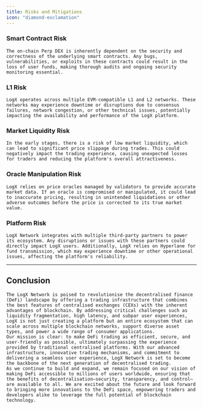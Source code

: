 ```yaml
---
title: Risks and Mitigations
icon: "diamond-exclamation"  
---
```

### **Smart Contract Risk**

    The on-chain Perp DEX is inherently dependent on the security and correctness of the underlying smart contracts. Any bugs, vulnerabilities, or exploits in these contracts could result in the loss of user funds, making thorough audits and ongoing security monitoring essential.

### **L1 Risk**

    LogX operates across multiple EVM-compatible L1 and L2 networks. These networks may experience downtime or disruptions due to consensus failures, network congestion, or other technical issues, potentially impacting the availability and performance of the LogX platform.

### **Market Liquidity Risk**

    In the early stages, there is a risk of low market liquidity, which can lead to significant price slippage during trades. This could negatively impact the trading experience, causing unexpected losses for traders and reducing the platform's overall attractiveness.

### **Oracle Manipulation Risk**

    LogX relies on price oracles managed by validators to provide accurate market data. If an oracle is compromised or manipulated, it could lead to inaccurate pricing, resulting in unintended liquidations or other adverse outcomes before the price is corrected to its true market value.

### **Platform Risk**

    LogX Network integrates with multiple third-party partners to power its ecosystem. Any disruptions or issues with these partners could directly impact LogX users. Additionally, LogX relies on Hyperlane for fund transmission, which may experience downtime or other operational issues, affecting the platform's reliability.

---

## **Conclusion**

    The LogX Network is poised to revolutionise the decentralised finance (DeFi) landscape by offering a trading infrastructure that combines the best features of centralised exchanges (CEXs) with the inherent advantages of blockchain. By addressing critical challenges such as liquidity fragmentation, high latency, and subpar user experiences, LogX is not just creating a platform but an entire ecosystem that can scale across multiple blockchain networks, support diverse asset types, and power a wide range of consumer applications.
    Our mission is clear: to make DeFi trading as efficient, secure, and user-friendly as possible, ultimately surpassing the experience provided by traditional centralised platforms. With our advanced infrastructure, innovative trading mechanisms, and commitment to delivering a seamless user experience, LogX Network is set to become the backbone of the next generation of decentralised trading.
    As we continue to build and expand, we remain focused on our vision of making DeFi accessible to millions of users worldwide, ensuring that the benefits of decentralisation—security, transparency, and control—are available to all. We are excited about the future and look forward to bringing more innovations to the DeFi space, empowering traders and developers alike to leverage the full potential of blockchain technology.
